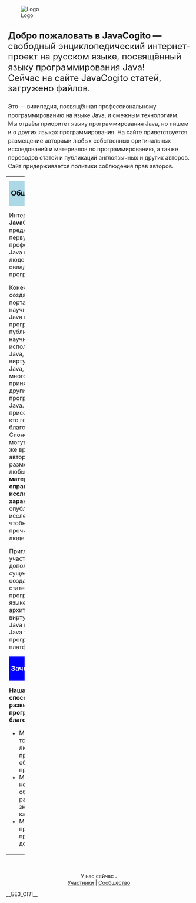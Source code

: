 [[File:logo.png|none|left|Logo]]

<div id="welcome" style="margin:1.4em 0 0 1%;font-size:170%;padding:0;line-height:120%;">'''Добро пожаловать в JavaCogito&nbsp;—'''<br />
свободный энциклопедический интернет-проект на русском языке, посвящённый языку программирования Java!<br />
Сейчас на сайте JavaCogito [[Special:Statistics|{{NUMBEROFARTICLES}}]] статей, загружено [[Special:Statistics|{{NUMBEROFFILES}}]] файлов.</div>

<div id="welcome" style="margin:1.4em 0 0 1%;font-size:110%;padding:0;line-height:150%;">Это — википедия, посвящённая профессиональному программированию на языке Java, и смежным технологиям. <br />Мы отдаём приоритет языку программирования Java, но пишем и о других языках программирования. На сайте приветствуется размещение авторами любых собственных оригинальных исследований и материалов по программированию, а также переводов статей и публикаций англоязычных и других авторов. Сайт придерживается политики соблюдения прав авторов.</div>

{| cellpadding="0" cellspacing="0" width="100%" style="background:none;"
|- valign="top"
| width="45%" |
<!-- Main -->
<div style="background:lightblue; color: #000; border:0px solid #ccc; font:bold 120% sans-serif; padding: 3px 5px; margin: 10px 0px; -moz-border-radius: 5px;">Общий обзор</div>

Интернет-сайт '''JavaCogito''' предназначен в первую очередь для профессиональных Java программистов и людей, стремящихся овладеть этим языком программирования.

Конечная цель — создание интернет портала, содержащего научные публикации о Java как о языке программирования, публикаций на научные темы c использованием языка Java, а также  статей о виртуальной машине Java, модели многопоточности, принятой в Java и других аспектов программирования на Java. Приглашаем присоединяться тех, кто готов помочь этой благородной цели! Спонсоры и меценаты могут зайти [[Project:Спонсорам|сюда]]. 
В то же время, на сайте авторы могут размещать свои любые интересные '''материалы справочного и исследовательского характера'''. Призываем опубликовать свои исследования у нас, чтобы их смогли прочитать тысячи людей.

Приглашаем всех участников к дополнению существующих и созданию новых статей о программировании на языке Java, архитектуре виртуальной машины Java и связанных с Java технологиях программирования и платформах!

<div style="background:blue; color: white; border:0px solid #ccc; font:bold 120% sans-serif; padding: 3px 5px; margin: 10px 0px; -moz-border-radius: 5px;">Зачем это нужно?</div>

'''Наша миссия: способствовать развитию программирования на благо человечества.'''

* Мы работаем для того, чтобы больше людей становились профессионалами в области программирования.
* Мы вдохновляем на непрерывное обучение и распространение знаний ради блага каждого человека.
* Мы делаем профессиональное программирование доступным.

| width="3%" |

|

<div style="background:lightgreen; color: #000; border:0px solid #ccc; font:bold 120% sans-serif; padding: 3px 5px; margin: 10px 0px; -moz-border-radius: 5px;">Последние поступления программированию на Java</div>

Ещё можно посмотреть [[Служебная:Newpages|новосозданные статьи]]:

''[[JavaCogito:Архив последних поступлений|Архив последних поступлений]]'' ''[[JavaCogito:Архив последних поступлений1|1]]'' ''[[JavaCogito:Архив последних поступлений2|2]]''

<div style="background:lightgreen; color: #000; border:0px solid #ccc; font:bold 120% sans-serif; padding: 3px 5px; margin: 10px 0px; -moz-border-radius: 5px;">Новые оригинальные статьи на другие темы</div>

<div style="background:#ddcef2; color: #000; border:0px solid #ccc; font:bold 120% sans-serif; padding: 3px 5px; margin: 10px 0px; -moz-border-radius: 5px;">Полезно почитать</div>

<div style="background:#FFC253; color: #000; border:0px solid #ccc; font:bold 120% sans-serif; padding: 3px 5px; margin: 10px 0px; -moz-border-radius: 5px;">Скоро на сайте</div>

* [[Спецификация виртуальной машины Java]]

<div style="background:#faf9b2; color: #000; border:0px solid #ccc; font:bold 120% sans-serif; padding: 3px 5px; margin: 10px 0px; -moz-border-radius: 5px;">Выдержки из статей </div>


<div style="background:#ffc9c9; color: #000; border:0px solid #ccc; font:bold 120% sans-serif; padding: 3px 5px; margin: 10px 0px; -moz-border-radius: 5px;">Полезные ссылки</div>

См. также:

* '''[[JavaCogito:Дружественные и полезные сайты|Дружественные и полезные сайты]]'''

* Полезное: 
* Также: 
|}

<br />

<center>У нас  сейчас <big>'''[[Special:Statistics|{{КОЛИЧЕСТВО_СТАТЕЙ}}]]''' {{plural:{{КОЛИЧЕСТВО_СТАТЕЙ}}|статья|статьи|статей}}.</big><br />

[[Special:ListUsers|Участники]] | [[Project:Портал сообщества|Сообщество]]</center>

__БЕЗ_ОГЛ__

[[Категория:JavaCogito| ]]

